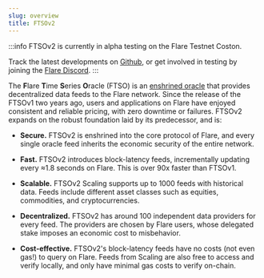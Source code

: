 ```yaml
---
slug: overview
title: FTSOv2
---
```


:::info
FTSOv2 is currently in alpha testing on the Flare Testnet Coston.

Track the latest developments on [Github](https://github.com/flare-foundation/flare-smart-contracts-v2), or get involved in testing by joining the [Flare Discord](hhttps://discord.com/invite/flarenetwork).
:::

The **F**lare **T**ime **S**eries **O**racle (FTSO) is an [enshrined oracle](../support/terminology#enshrined-oracle) that provides decentralized data feeds to the Flare network. Since the release of the FTSOv1 two years ago, users and applications on Flare have enjoyed consistent and reliable pricing, with zero downtime or failures. FTSOv2 expands on the robust foundation laid by its predecessor, and is:

- **Secure.** FTSOv2 is enshrined into the core protocol of Flare, and every single oracle feed inherits the economic security of the entire network.

- **Fast.** FTSOv2 introduces block-latency feeds, incrementally updating every ≈1.8 seconds on Flare. This is over 90x faster than FTSOv1.

- **Scalable.** FTSOv2 Scaling supports up to 1000 feeds with historical data. Feeds include different asset classes such as equities, commodities, and cryptocurrencies.

- **Decentralized.** FTSOv2 has around 100 independent data providers for every feed. The providers are chosen by Flare users, whose delegated stake imposes an economic cost to misbehavior.

- **Cost-effective.** FTSOv2's block-latency feeds have no costs (not even gas!) to query on Flare. Feeds from Scaling are also free to access and verify locally, and only have minimal gas costs to verify on-chain.
